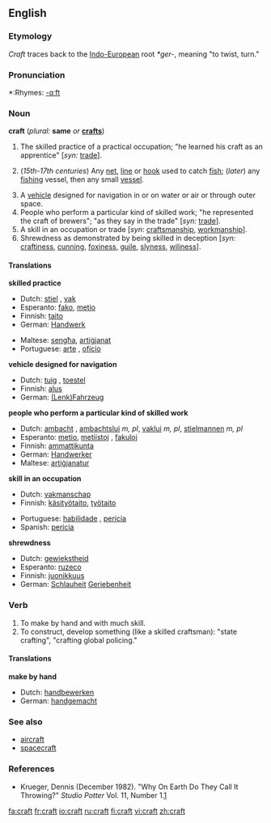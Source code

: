 ==English==
===Etymology===
''Craft'' traces back to the [[Indo-European]] root ''*ger-'', meaning "to twist, turn."

===Pronunciation===
*:Rhymes: [[Rhymes:English:-ɑːft|-ɑːft]]

===Noun===
'''craft''' (''plural:'' '''same''' ''or'' '''[[crafts]]''')

# The skilled practice of a practical occupation; "he learned his craft as an apprentice" [''syn:'' [[trade]]].
# {{nautical}} (''15th-17th centuries'') Any [[net]], [[line]] or [[hook]] used to catch [[fish]]; (''later'') any [[fishing]] vessel, then any small [[vessel]].
# A [[vehicle]] designed for navigation in or on water or air or through outer space.
# People who perform a particular kind of skilled work; "he represented the craft of brewers"; "as they say in the trade" [''syn:'' [[trade]]].
# A skill in an occupation or trade [''syn'': [[craftsmanship]], [[workmanship]]].
# Shrewdness as demonstrated by being skilled in deception [''syn:'' [[craftiness]], [[cunning]], [[foxiness]], [[guile]], [[slyness]], [[wiliness]]].

====Translations====
'''skilled practice'''
{{top}}
*Dutch: [[stiel]] {{m}}, [[vak]] {{n}}
*Esperanto: [[fako]], [[metio]]
*Finnish: [[taito]]
*German: [[Handwerk]]
{{mid}}
*Maltese: [[sengħa]], [[artiġjanat]]
*Portuguese: [[arte]] {{m}}, [[ofício]] {{m}}
{{bottom}}

'''vehicle designed for navigation'''
{{top}}
*Dutch: [[tuig]] {{n}}, [[toestel]] {{n}}
*Finnish: [[alus]]
*German: [[(Lenk)Fahrzeug]]
{{mid}}
{{bottom}}

'''people who perform a particular kind of skilled work'''
{{top}}
*Dutch: [[ambacht]] {{m}}, [[ambachtslui]] ''m, pl'', [[vaklui]] ''m, pl'', [[stielmannen]] ''m, pl''
*Esperanto: [[metio]], [[metiistoj]] {{p}}, [[fakuloj]] {{p}}
*Finnish: [[ammattikunta]]
*German: [[Handwerker]]
*Maltese: [[artiġjanatur]] {{m}}
{{mid}}
{{bottom}}

'''skill in an occupation'''
{{top}}
*Dutch: [[vakmanschap]]
*Finnish: [[käsityötaito]], [[työtaito]]
{{mid}}
*Portuguese: [[habilidade]] {{f}}, [[perícia]] {{f}}
*Spanish: [[pericia]] {{f}}
{{bottom}}

'''shrewdness'''
{{top}}
*Dutch: [[gewiekstheid]] {{f}}
*Esperanto: [[ruzeco]]
*Finnish: [[juonikkuus]]
*German: [[Schlauheit]] [[Geriebenheit]]
{{mid}}
{{bottom}}

===Verb===
{{en-verb}}

# To make by hand and with much skill.
# To construct, develop something (like a skilled craftsman): "state crafting", "crafting global policing."

====Translations====
'''make by hand'''
{{top}}
*Dutch: [[handbewerken]]
*German: [[handgemacht]]
{{mid}}
{{bottom}}

===See also===
*[[aircraft]]
*[[spacecraft]]

===References===
*Krueger, Dennis (December 1982). "Why On Earth Do They Call It Throwing?" ''Studio Potter'' Vol. 11, Number 1.[http://www.studiopotter.org/articles/?art=art0001]

[[fa:craft]]
[[fr:craft]]
[[io:craft]]
[[ru:craft]]
[[fi:craft]]
[[vi:craft]]
[[zh:craft]]